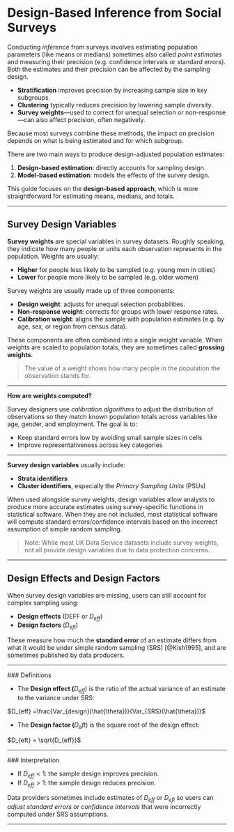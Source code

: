 # Design-Based Inference from Social Surveys

Conducting *inference* from surveys involves estimating population
parameters (like means or medians) sometimes also called *point
estimates* and measuring their precision (e.g. confidence intervals or
                                          standard errors). Both the estimates and their precision can be affected
by the sampling design.

-   **Stratification** improves precision by increasing sample size in
key subgroups.
-   **Clustering** typically reduces precision by lowering sample
diversity.
-   **Survey weights**—used to correct for unequal selection or
non-response—can also affect precision, often negatively.

Because most surveys combine these methods, the impact on precision
depends on what is being estimated and for which subgroup.

There are two main ways to produce design-adjusted population estimates:
  
1.  **Design-based estimation**: directly accounts for sampling design.
2.  **Model-based estimation**: models the effects of the survey design.

This guide focuses on the **design-based approach**, which is more
straightforward for estimating means, medians, and totals.

------------------------------------------------------------------------
  
## Survey Design Variables
  
  **Survey weights** are special variables in survey datasets. Roughly
speaking, they indicate how many people or units each observation
represents in the population. Weights are usually:
  
  -   **Higher** for people less likely to be sampled (e.g. young men in
                                                       cities)
-   **Lower** for people more likely to be sampled (e.g. older women)

Survey weights are usually made up of three components:
  
  -   **Design weight**: adjusts for unequal selection probabilities.
-   **Non-response weight**: corrects for groups with lower response
rates.
-   **Calibration weight**: aligns the sample with population estimates
(e.g. by age, sex, or region from census data).

These components are often combined into a single weight variable. When
weights are scaled to population totals, they are sometimes called
**grossing weights**.

> The value of a weight shows how many people in the population the
> observation stands for.

------------------------------------------------------------------------
  
  **How are weights computed?**
  
  Survey designers use *calibration algorithms* to adjust the distribution
of observations so they match known population totals across variables
like age, gender, and employment. The goal is to:
  
  -   Keep standard errors low by avoiding small sample sizes in cells
-   Improve representativeness across key categories

------------------------------------------------------------------------
  
  **Survey design variables** usually include:
  
  -   **Strata identifiers**
  -   **Cluster identifiers**, especially the *Primary Sampling Units*
  (PSUs)

When used alongside survey weights, design variables allow analysts to
produce more accurate estimates using survey-specific functions in
statistical software. When they are not included, most statistical
software will compute standard errors/confidence intervals based on the
incorrect assumption of simple random sampling.

> Note: While most UK Data Service datasets include survey weights, not
> all provide design variables due to data protection concerns.

------------------------------------------------------------------------
  
## Design Effects and Design Factors
  
  When survey design variables are missing, users can still account for
complex sampling using:
  
  -   **Design effects** (DEFF or $D_{eff}$)
-   **Design factors** ($D_{eft}$)

These measure how much the **standard error** of an estimate differs
from what it would be under simple random sampling (SRS) [@Kish1995],
and are sometimes published by data producers.

------------------------------------------------------------------------
  
  ### Definitions
  
  -   The **Design effect (**$D_{eff}$) is the ratio of the actual
variance of an estimate to the variance under SRS:
  
  $D_{eff} =\frac{Var_{design}(\hat{\theta})}{Var_{SRS}(\hat{\theta})}$
  
  -   The **Design factor (**$D_eft$) is the square root of the
design effect:
  
  $D_{eft} = \sqrt{D_{eff}}$
  
  ------------------------------------------------------------------------
  
  ### Interpretation
  
  -   If $D_{eff} < 1$: the sample design improves precision.
-   If $D_{eff} > 1$: the sample design reduces precision.

Data providers sometimes include estimates of $D_{eff}$ or
$D_{eft}$ so users can *adjust standard errors or confidence
intervals* that were incorrectly computed under SRS assumptions.

------------------------------------------------------------------------
  